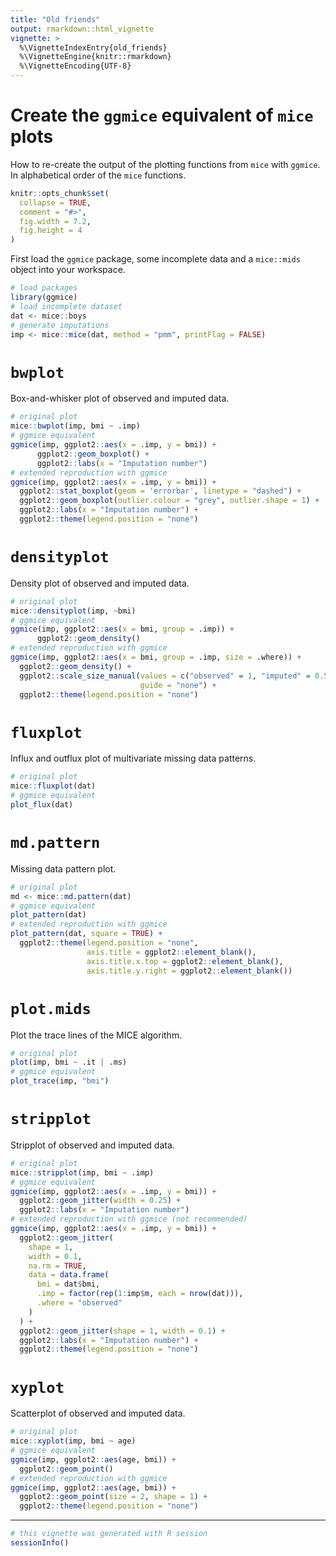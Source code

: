 ```yaml
---
title: "Old friends"
output: rmarkdown::html_vignette
vignette: >
  %\VignetteIndexEntry{old_friends}
  %\VignetteEngine{knitr::rmarkdown}
  %\VignetteEncoding{UTF-8}
---
```

# Create the `ggmice` equivalent of `mice` plots

How to re-create the output of the plotting functions from `mice` with `ggmice`. In alphabetical order of the `mice` functions.

```r
knitr::opts_chunk$set(
  collapse = TRUE,
  comment = "#>",
  fig.width = 7.2,
  fig.height = 4
)
```

First load the `ggmice` package, some incomplete data and a `mice::mids` object into your workspace. 

```r
# load packages
library(ggmice)
# load incomplete dataset 
dat <- mice::boys
# generate imputations
imp <- mice::mice(dat, method = "pmm", printFlag = FALSE)
```


# `bwplot`

Box-and-whisker plot of observed and imputed data.

```r
# original plot
mice::bwplot(imp, bmi ~ .imp)
# ggmice equivalent
ggmice(imp, ggplot2::aes(x = .imp, y = bmi)) +
      ggplot2::geom_boxplot() +
      ggplot2::labs(x = "Imputation number")
# extended reproduction with ggmice
ggmice(imp, ggplot2::aes(x = .imp, y = bmi)) +
  ggplot2::stat_boxplot(geom = 'errorbar', linetype = "dashed") +
  ggplot2::geom_boxplot(outlier.colour = "grey", outlier.shape = 1) +
  ggplot2::labs(x = "Imputation number") +
  ggplot2::theme(legend.position = "none")
```

# `densityplot`

Density plot of observed and imputed data.

```r
# original plot
mice::densityplot(imp, ~bmi)
# ggmice equivalent
ggmice(imp, ggplot2::aes(x = bmi, group = .imp)) +
      ggplot2::geom_density() 
# extended reproduction with ggmice
ggmice(imp, ggplot2::aes(x = bmi, group = .imp, size = .where)) +
  ggplot2::geom_density() +
  ggplot2::scale_size_manual(values = c("observed" = 1, "imputed" = 0.5),
                             guide = "none") +
  ggplot2::theme(legend.position = "none")
```

# `fluxplot`

Influx and outflux plot of multivariate missing data patterns.

```r
# original plot
mice::fluxplot(dat)
# ggmice equivalent
plot_flux(dat)
```


# `md.pattern`

Missing data pattern plot.

```r
# original plot
md <- mice::md.pattern(dat)
# ggmice equivalent
plot_pattern(dat)
# extended reproduction with ggmice
plot_pattern(dat, square = TRUE) +
  ggplot2::theme(legend.position = "none",
                 axis.title = ggplot2::element_blank(),
                 axis.title.x.top = ggplot2::element_blank(),
                 axis.title.y.right = ggplot2::element_blank())
```

# `plot.mids`

Plot the trace lines of the MICE algorithm.

```r
# original plot
plot(imp, bmi ~ .it | .ms)
# ggmice equivalent
plot_trace(imp, "bmi")
```

# `stripplot`

Stripplot of observed and imputed data.

```r
# original plot
mice::stripplot(imp, bmi ~ .imp)
# ggmice equivalent
ggmice(imp, ggplot2::aes(x = .imp, y = bmi)) +
  ggplot2::geom_jitter(width = 0.25) +
  ggplot2::labs(x = "Imputation number")
# extended reproduction with ggmice (not recommended)
ggmice(imp, ggplot2::aes(x = .imp, y = bmi)) +
  ggplot2::geom_jitter(
    shape = 1,
    width = 0.1,
    na.rm = TRUE,
    data = data.frame(
      bmi = dat$bmi,
      .imp = factor(rep(1:imp$m, each = nrow(dat))),
      .where = "observed"
    )
  ) +
  ggplot2::geom_jitter(shape = 1, width = 0.1) +
  ggplot2::labs(x = "Imputation number") +
  ggplot2::theme(legend.position = "none")
```

# `xyplot`

Scatterplot of observed and imputed data.

```r
# original plot
mice::xyplot(imp, bmi ~ age)
# ggmice equivalent
ggmice(imp, ggplot2::aes(age, bmi)) +
  ggplot2::geom_point()
# extended reproduction with ggmice
ggmice(imp, ggplot2::aes(age, bmi)) +
  ggplot2::geom_point(size = 2, shape = 1) +
  ggplot2::theme(legend.position = "none")
```

___

```r
# this vignette was generated with R session
sessionInfo()
```

